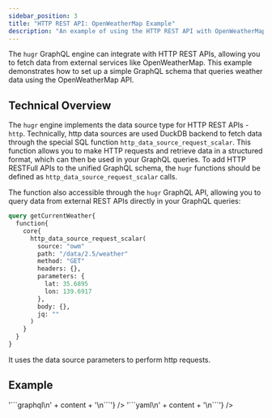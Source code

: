 ```yaml
---
sidebar_position: 3
title: "HTTP REST API: OpenWeatherMap Example"
description: "An example of using the HTTP REST API with OpenWeatherMap as a data source."
---
```


The `hugr` GraphQL engine can integrate with HTTP REST APIs, allowing you to fetch data from external services like OpenWeatherMap. This example demonstrates how to set up a simple GraphQL schema that queries weather data using the OpenWeatherMap API.

## Technical Overview

The `hugr` engine implements the data source type for HTTP REST APIs - `http`. Technically, http data sources are used DuckDB backend to fetch data through the special SQL function `http_data_source_request_scalar`. This function allows you to make HTTP requests and retrieve data in a structured format, which can then be used in your GraphQL queries. To add HTTP RESTFull APIs to the unified GraphQL schema, the `hugr` functions should be defined as `http_data_source_request_scalar` calls.

The function also accessible through the `hugr` GraphQL API, allowing you to query data from external REST APIs directly in your GraphQL queries:

```graphql
query getCurrentWeather{
  function{
    core{
      http_data_source_request_scalar(
        source: "owm"
        path: "/data/2.5/weather"
        method: "GET"
        headers: {},
        parameters: {
          lat: 35.6895
          lon: 139.6917
        },
        body: {},
        jq: ""
      )
    }
  }
}
```

It uses the data source parameters to perform http requests.

## Example


<Tabs>
  <TabItem value="readme" label="Getting Started">
    <RemoteMarkdown 
      url="https://raw.githubusercontent.com/hugr-lab/examples/main/examples/openweathermap/README.md"
      fallback="📄 Loading documentation..."
    />
  </TabItem>
  
  <TabItem value="manual_schema" label="Manual GraphQL Schema">
    <RemoteMarkdown 
      url="https://raw.githubusercontent.com/hugr-lab/examples/main/examples/openweathermap/schema.graphql"
      fallback="📋 Loading schema..."
      transform={(content) => '```graphql\n' + content + '\n```'}
    />
  </TabItem>

  <TabItem value="OpenAPI spec" label="OpenAPI Specification">
    <RemoteMarkdown 
      url="https://raw.githubusercontent.com/hugr-lab/examples/main/examples/openweathermap/spec.yaml"
      fallback="📋 Loading data..."
      transform={(content) => '```yaml\n' + content + '\n```'}
    />
  </TabItem>
</Tabs>
